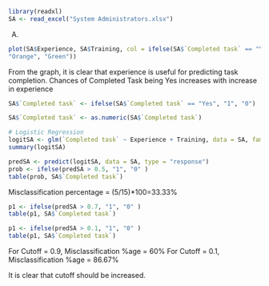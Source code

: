 
```r
library(readxl)
SA <- read_excel("System Administrators.xlsx")
```

A)
```r
plot(SA$Experience, SA$Training, col = ifelse(SA$`Completed task` == "Yes",
"Orange", "Green"))
```

From the graph, it is clear that experience is useful for predicting task completion. Chances of Completed Task being Yes increases with increase in experience

```r
SA$`Completed task` <- ifelse(SA$`Completed task` == "Yes", "1", "0")

SA$`Completed task` <- as.numeric(SA$`Completed task`)

# Logistic Regression
logitSA <- glm(`Completed task` ~ Experience + Training, data = SA, family ="binomial")
summary(logitSA)

```
```r
predSA <- predict(logitSA, data = SA, type = "response")
prob <- ifelse(predSA > 0.5, "1", "0" )
table(prob, SA$`Completed task`)
```

Misclassification percentage = (5/15)*100=33.33%


```r
p1 <- ifelse(predSA > 0.7, "1", "0" )
table(p1, SA$`Completed task`)
```

```r
p1 <- ifelse(predSA > 0.1, "1", "0" )
table(p1, SA$`Completed task`)
```


For Cutoff = 0.9, Misclassification %age = 60%
For Cutoff = 0.1, Misclassification %age = 86.67%

It is clear that cutoff should be increased.
